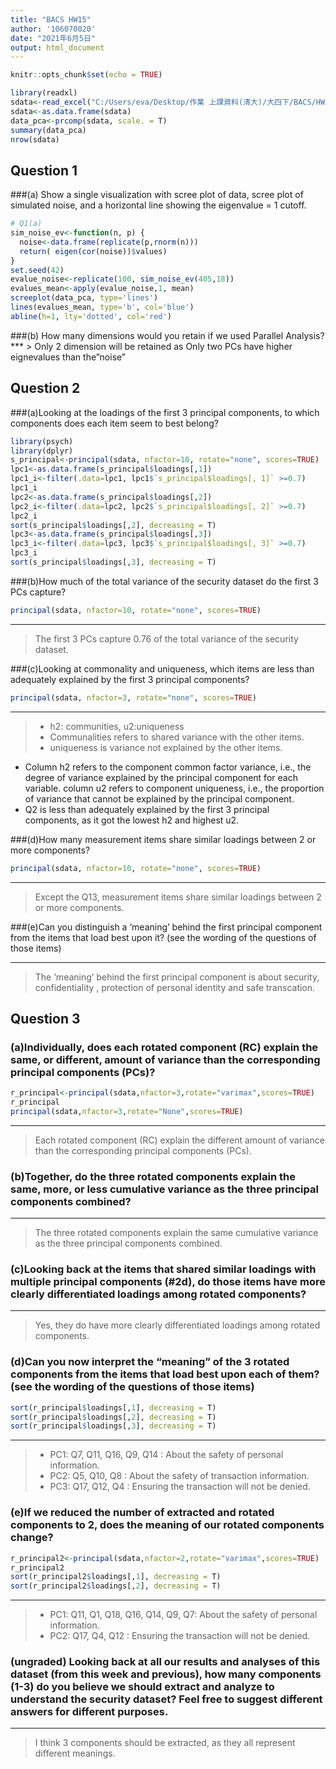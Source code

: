 ---
title: "BACS HW15"
author: '106070020'
date: "2021年6月5日"
output: html_document
---

```{r setup, include=FALSE}
knitr::opts_chunk$set(echo = TRUE)
```


```{r}
library(readxl)
sdata<-read_excel("C:/Users/eva/Desktop/作業 上課資料(清大)/大四下/BACS/HW14 BACS/security_questions.xlsx","data")
sdata<-as.data.frame(sdata)
data_pca<-prcomp(sdata, scale. = T)
summary(data_pca)
nrow(sdata)
```

## Question 1

###(a) Show a single visualization with scree plot of data, scree plot of simulated noise, and a horizontal line showing the eigenvalue = 1 cutoff.
```{r}
# Q1(a)
sim_noise_ev<-function(n, p) {
  noise<-data.frame(replicate(p,rnorm(n)))
  return( eigen(cor(noise))$values)
}
set.seed(42)
evalue_noise<-replicate(100, sim_noise_ev(405,18))
evalues_mean<-apply(evalue_noise,1, mean)
screeplot(data_pca, type='lines')
lines(evalues_mean, type='b', col='blue')
abline(h=1, lty='dotted', col='red')
```

###(b) How many dimensions would you retain if we used Parallel Analysis?
***
> Only 2 dimension will be retained as Only two PCs have higher eignevalues than the"noise" 


## Question 2

###(a)Looking at the loadings of the first 3 principal components, to which components does each item seem to best belong?
```{r warning=F, message=F}
library(psych)
library(dplyr)
s_principal<-principal(sdata, nfactor=10, rotate="none", scores=TRUE)
lpc1<-as.data.frame(s_principal$loadings[,1])
lpc1_i<-filter(.data=lpc1, lpc1$`s_principal$loadings[, 1]` >=0.7)
lpc1_i
lpc2<-as.data.frame(s_principal$loadings[,2])
lpc2_i<-filter(.data=lpc2, lpc2$`s_principal$loadings[, 2]` >=0.7)
lpc2_i
sort(s_principal$loadings[,2], decreasing = T)
lpc3<-as.data.frame(s_principal$loadings[,3])
lpc3_i<-filter(.data=lpc3, lpc3$`s_principal$loadings[, 3]` >=0.7)
lpc3_i
sort(s_principal$loadings[,3], decreasing = T)
```

###(b)How much of the total variance of the security dataset do the first 3 PCs capture?
```{r}
principal(sdata, nfactor=10, rotate="none", scores=TRUE)
```

***
> The first 3 PCs capture 0.76 of the total variance of the security dataset.

###(c)Looking at commonality and uniqueness, which items are less than adequately explained by the first 3 principal components?
```{r}
principal(sdata, nfactor=3, rotate="none", scores=TRUE)
```

***
>
+ h2: communities, u2:uniqueness
+ Communalities refers to shared variance with the other items. 
+ uniqueness is variance not explained by the other items.

- Column h2 refers to the component common factor variance, i.e., the degree of variance explained by the principal component for each variable. column u2 refers to component uniqueness, i.e., the proportion of variance that cannot be explained by the principal component.
- Q2 is less than adequately explained by the first 3 principal components, as it got the lowest h2 and highest u2.


###(d)How many measurement items share similar loadings between 2 or more components?
```{r}
principal(sdata, nfactor=10, rotate="none", scores=TRUE)
```

***
>Except the Q13, measurement items share similar loadings between 2 or more components. 

###(e)Can you distinguish a ‘meaning’ behind the first principal component from the items that load best upon it? (see the wording of the questions of those items)

***
> The ‘meaning’ behind the first principal component is about security, confidentiality , protection of personal identity and safe transcation. 

## Question 3

### (a)Individually, does each rotated component (RC) explain the same, or different, amount of variance than the corresponding principal components (PCs)?
```{r}
r_principal<-principal(sdata,nfactor=3,rotate="varimax",scores=TRUE)
r_principal
principal(sdata,nfactor=3,rotate="None",scores=TRUE)
```

***
> Each rotated component (RC) explain the different amount of variance than the corresponding principal components (PCs).

### (b)Together, do the three rotated components explain the same, more, or less cumulative variance as the three principal components combined?

***
> The three rotated components explain the same cumulative variance as the three principal components combined.

### (c)Looking back at the items that shared similar loadings with multiple principal components (#2d), do those items have more clearly differentiated loadings among rotated components?

***
> Yes, they do have more clearly differentiated loadings among rotated components.

### (d)Can you now interpret the “meaning” of the 3 rotated components from the items that load best upon each of them? (see the wording of the questions of those items)
```{r}
sort(r_principal$loadings[,1], decreasing = T)
sort(r_principal$loadings[,2], decreasing = T)
sort(r_principal$loadings[,3], decreasing = T)
```

***
>
+ PC1: Q7, Q11, Q16, Q9, Q14 : About the safety of personal information. 
+ PC2: Q5, Q10, Q8 : About the safety of transaction information.
+ PC3: Q17, Q12, Q4 : Ensuring the transaction will not be denied.


### (e)If we reduced the number of extracted and rotated components to 2, does the meaning of our rotated components change?
```{r}
r_principal2<-principal(sdata,nfactor=2,rotate="varimax",scores=TRUE)
r_principal2
sort(r_principal2$loadings[,1], decreasing = T)
sort(r_principal2$loadings[,2], decreasing = T)
```

***
>
+ PC1: Q11, Q1, Q18, Q16, Q14, Q9, Q7: About the safety of personal information.
+ PC2: Q17, Q4, Q12 : Ensuring the transaction will not be denied.

### (ungraded) Looking back at all our results and analyses of this dataset (from this week and previous), how many components (1-3) do you believe we should extract and analyze to understand the security dataset? Feel free to suggest different answers for different purposes.

***
> I think 3 components should be extracted, as they all represent different meanings. 




































